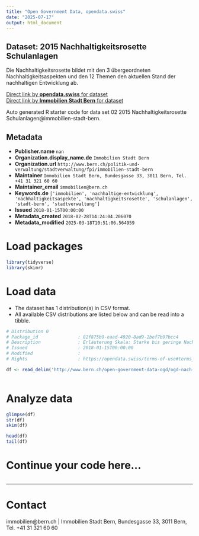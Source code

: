 ```yaml
---
title: "Open Government Data, opendata.swiss"
date: "2025-07-17"
output: html_document
---
```


## Dataset: 2015 Nachhaltigkeitsrosette Schulanlagen

Die Nachhaltigkeitsrosette bildet mit den 3 übergeordneten Nachhaltigkeitsaspekten und den 12 Themen den aktuellen Stand der nachhaltigen Entwicklung ab.

[Direct link by **opendata.swiss** for dataset](https://opendata.swiss/de/dataset/2015-nachhaltigkeitsrosette-schulanlagen)<br>
[Direct link by **Immobilien Stadt Bern** for dataset](http://www.bern.ch/open-government-data-ogd/ogd-nach-themen/immobilien-ogd)

Auto generated R starter code for data set 02 2015 Nachhaltigkeitsrosette Schulanlagen@immobilien-stadt-bern.

## Metadata

- **Publisher.name** `nan`
- **Organization.display_name.de** `Immobilien Stadt Bern`
- **Organization.url** `http://www.bern.ch/politik-und-verwaltung/stadtverwaltung/fpi/immobilien-stadt-bern`
- **Maintainer** `Immobilien Stadt Bern, Bundesgasse 33, 3011 Bern, Tel. +41 31 321 60 60 `
- **Maintainer_email** `immobilien@bern.ch`
- **Keywords.de** `['immobilien', 'nachhaltige-entwicklung', 'nachhaltigkeitsaspekte', 'nachhaltigkeitsrosette', 'schulanlagen', 'stadt-bern', 'stadtverwaltung']`
- **Issued** `2018-01-15T00:00:00`
- **Metadata_created** `2018-02-28T14:24:04.206070`
- **Metadata_modified** `2025-03-18T10:51:06.564959`


# Load packages

```r

library(tidyverse)
library(skimr)

```

# Load data

-   The dataset has 1 distribution(s) in CSV format.
-   All available CSV distributions are listed below and can be read into a tibble.

```r

# Distribution 0
# Package_id               : 82f875b9-eaad-4920-8ad9-2bef7b97bcc4
# Description              : Erläuterung Skala: Starke bis geringe Nachhaltigkeit 2.0-5.0, Keine Nachhaltigkeit 0.0-2.0.
# Issued                   : 2018-01-15T00:00:00
# Modified                 : 
# Rights                   : https://opendata.swiss/terms-of-use#terms_by

df <- read_delim('http://www.bern.ch/open-government-data-ogd/ogd-nach-themen/immobilien-ogd/download-nachhaltigkeitsrosetten-ogd/2015-nachhaltigkeitsrosette-schulanlagen.txt/download')



```

# Analyze data

```r

glimpse(df)
str(df)
skim(df)

head(df)
tail(df)

```

# Continue your code here...

```r

```

------------------------------------------------------------------------

# Contact

immobilien@bern.ch | Immobilien Stadt Bern, Bundesgasse 33, 3011 Bern, Tel. +41 31 321 60 60

